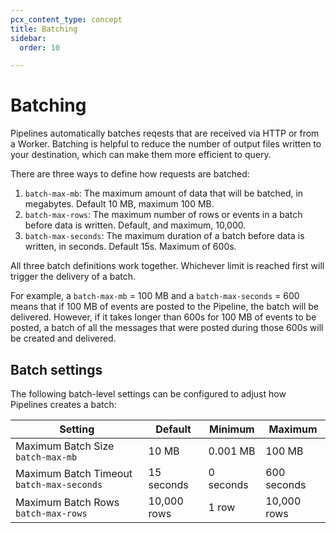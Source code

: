 ```yaml
---
pcx_content_type: concept
title: Batching
sidebar:
  order: 10

---
```


# Batching
Pipelines automatically batches reqests that are received via HTTP or from a Worker. Batching is helpful to reduce the number of output files written to your destination, which can make them more efficient to query.

There are three ways to define how requests are batched:
1. `batch-max-mb`: The maximum amount of data that will be batched, in megabytes. Default 10 MB, maximum 100 MB.
2. `batch-max-rows`: The maximum number of rows or events in a batch before data is written. Default, and maximum, 10,000.
3. `batch-max-seconds`: The maximum duration of a batch before data is written, in seconds. Default 15s. Maximum of 600s.

All three batch definitions work together. Whichever limit is reached first will trigger the delivery of a batch.

For example, a `batch-max-mb` = 100 MB and a `batch-max-seconds` = 600 means that if 100 MB of events are posted to the Pipeline, the batch will be delivered. However, if it takes longer than 600s for 100 MB of events to be posted, a batch of all the messages that were posted during those 600s will be created and delivered.

## Batch settings
The following batch-level settings can be configured to adjust how Pipelines creates a batch:

| Setting                                   | Default     | Minimum   | Maximum      |
| ----------------------------------------- | ----------- | --------- | ------------ |
| Maximum Batch Size `batch-max-mb`       	| 10 MB 			| 0.001 MB 	| 100 MB 			 |
| Maximum Batch Timeout `batch-max-seconds` | 15 seconds  | 0 seconds | 600 seconds  |
| Maximum Batch Rows `batch-max-rows`       | 10,000 rows | 1 row 		| 10,000 rows  |

